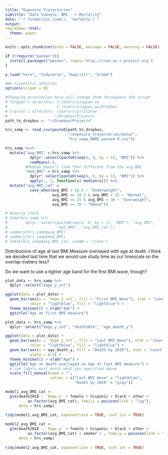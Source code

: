 ```yaml
---
title: "Exposure Trajectories"
subtitle: "Data Subsets: BMI --> Mortality"
date: "`r format(Sys.time(), '%m/%d/%y')`"
output: 
rmarkdown::html:
  theme: paper
---
```


```r
knitr::opts_chunk$set(echo = FALSE, message = FALSE, warning = FALSE)
```

```r
if (!require("pacman")){
  install.packages("pacman", repos='http://cran.us.r-project.org')
}

p_load("here", "tidyverse", "magrittr", "broom")

#No scientific notation
options(scipen = 9)
```

```r
#Changing directories here will change them throughout the script
# Yingyan's directory: C:/Users/yingyan_wu
#                      C:/Users/yingyan_wu/Dropbox
# Crystal's directory: /Users/CrystalShaw
#                     ~/Dropbox/Projects
path_to_dropbox <- "~/Dropbox/Projects"

hrs_samp <- read_csv(paste0(path_to_dropbox,
                            "/exposure_trajectories/data/",
                            "hrs_samp_6BMI_waves4-9.csv")) 
```

```r
hrs_samp %<>% 
  mutate("avg_BMI" = hrs_samp %>% 
           dplyr::select(paste0(seq(4, 9, by = 1), "BMI")) %>% 
           rowMeans(.),
         #Median doesn't look that different from the avg_BMI
         "med_BMI" = hrs_samp %>% 
           dplyr::select(paste0(seq(4, 9, by = 1), "BMI")) %>% 
           apply(., 1, function(x) median(x))) %>% 
  mutate("avg_BMI_cat" = 
           case_when(avg_BMI < 18.5 ~ "Underweight", 
                     avg_BMI >= 18.5 & avg_BMI < 25 ~ "Normal", 
                     avg_BMI >= 25 & avg_BMI < 30 ~ "Overweight", 
                     avg_BMI >= 30 ~ "Obese"))

# #Sanity check
# View(hrs_samp %>%
#        dplyr::select(paste0(seq(4, 9, by = 1), "BMI"), "avg_BMI", 
#                      "med_BMI", "avg_BMI_cat"))
# summary(hrs_samp$avg_BMI)
# summary(hrs_samp$med_BMI)
# table(hrs_samp$avg_BMI_cat, useNA = "ifany")
```
Distributions of age at last BMI Measure overlayed with age at death. I think we decided last time that we would use study time as our timescale so the overlap matters less?  

Do we want to use a tighter age band for the first BMI wave, though?

```r
plot_data <- hrs_samp %>% 
  dplyr::select("4age_y_int")

ggplot(data = plot_data) + 
  geom_bar(aes(x = `4age_y_int`, fill = "First BMI Wave"), stat = "count", 
           color = "lightblue", fill = "lightblue") + 
  theme_minimal() + xlab("Age") + 
  ggtitle("Age at first BMI measure")

plot_data <- hrs_samp %>% 
  dplyr::select("9age_y_int", "death2018", "age_death_y")

ggplot(data = plot_data) + 
  geom_bar(aes(x = `9age_y_int`, fill = "Last BMI Wave"), stat = "count", 
           color = "lightblue", fill = "lightblue") + 
  geom_bar(aes(x = age_death_y, fill = "Death by 2018"), stat = "count", 
           alpha = 0.5) +
  theme_minimal() + xlab("Age") + 
  ggtitle("Age at death overlayed on Age at last BMI measure") +
  # the labels must match what you specified above
  scale_fill_manual(name = "", 
                    values = c("Last BMI Wave" = "lightblue", 
                               "Death by 2018" = "gray"))
```

```r
model1_avg_BMI_cat <- 
  glm(death2018 ~ `9age_y` + female + hispanic + black + other + 
          as.factor(avg_BMI_cat), family = poisson(link = "log"), 
      data = hrs_samp)
  
tidy(model1_avg_BMI_cat, exponentiate = TRUE, conf.int = TRUE) 

model2_avg_BMI_cat <- 
  glm(death2018 ~ `9age_y` + female + hispanic + black + other + 
          as.factor(avg_BMI_cat) + smoker + , family = poisson(link = "log"), 
      data = hrs_samp)
  
tidy(model2_avg_BMI_cat, exponentiate = TRUE, conf.int = TRUE) 
```